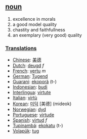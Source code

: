 == [[noun]] == 
# excellence in morals
# a good model quality
# chastity and faithfullness
# an exemplary (very good) quality 

=== [[Translations]] === 
*[[Chinese]]: [[美德]]
*[[Dutch]]: [[deugd]] ''f''
*[[French]]: [[vertu]] ''m''
*[[German]]: [[Tugend]]
*[[Guarani]]: [[ekoporã]] (t-)
*[[Indonesian]]: [[budi]] 
*[[Interlingua]]: [[virtute]] 
*[[Italian]]: [[virtù]] 
*[[Korean]]: [[미덕]] [美德] (mideok)
*[[Norwegian]]: [[dyd]]
*[[Portuguese]]: [[virtude]] 
*[[Spanish]]: [[virtud]] ''f''
*[[Tupinambá]]: [[ekokatu]] (t-)
*[[Volapük]]: [[tug]]